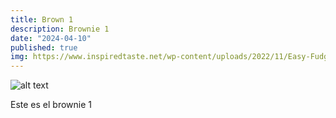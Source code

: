 ```yaml
---
title: Brown 1
description: Brownie 1
date: "2024-04-10"
published: true
img: https://www.inspiredtaste.net/wp-content/uploads/2022/11/Easy-Fudgy-Brownies-Recipe-2-1200-1200x800.jpg
---
```


![alt text](https://www.inspiredtaste.net/wp-content/uploads/2022/11/Easy-Fudgy-Brownies-Recipe-2-1200-1200x800.jpg)

Este es el brownie 1